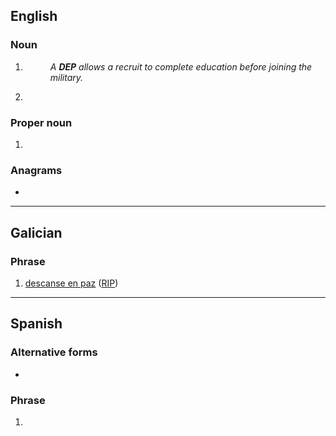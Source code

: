 {{also|dep|dép|dep.|đẹp}}
==English==

===Noun===
{{en-noun|~}}

# {{lb|en|US|military|countable}} {{initialism of|en|[[delayed]] [[entry]] [[program]]}}
#: ''A '''DEP''' allows a recruit to complete education before joining the military.''
# {{lb|en|computing|uncountable}} {{initialism of|en|[[data]] [[execution]] [[prevention]]}}

===Proper noun===
{{en-proper noun}}

# {{initialism of|en|[[department|Department]] of [[environmental|Environmental]] [[protection|protection]]}}

===Anagrams===
* {{anagrams|en|a=dep|-ped|DPE|EDP|EPD|PDE|PED|Pde|ped}}

----

==Galician==

===Phrase===
{{head|gl|phrase}}

# [[descanse en paz]] ([[RIP]])

----

==Spanish==

===Alternative forms===
* {{l|en|D.E.P.}}<!--redirects here, please leave this link here for clarity-->

===Phrase===
{{head|es|phrase}}

# {{initialism of|es|descanse en paz||[[RIP]]}}